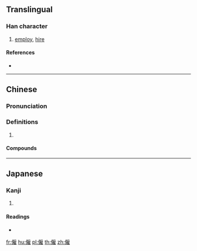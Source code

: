 ==Translingual==

===Han character===
{{Han char|rn=9|rad=人|as=12|sn=14|four=23214|canj=OHSG|ids=⿰亻雇}}

# [[employ]], [[hire]]

====References====
* {{Han ref|kx=0118.051|dkj=01154|dj=0250.130|hdz=10222.070|uh=50F1|ud=20721|bh=B9B5|bd=47541}}

----

==Chinese==
{{zh-forms|s=雇}}

===Pronunciation===
{{zh-pron
|m=gù
|c=gu3
|cat=
}}

===Definitions===
{{zh-hanzi}}

# {{rfdef|zh}}

====Compounds====
{{zh-der|僱不起|僱人|僱佣|僱傭|僱役|僱用|僱船|僱請|僱車|僱農|受僱|受僱人|聘僱|解僱}}

----

==Japanese==

===Kanji===
{{ja-kanji|grade=|rs=人12}}

# {{defn|lang=ja|sort=人12}}

====Readings====
* {{ja-readings|on=[[こ]] (ko)|kun=[[やとう]] (yatou)}}

[[fr:僱]]
[[hu:僱]]
[[pl:僱]]
[[th:僱]]
[[zh:僱]]